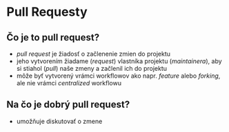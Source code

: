 # Pull Requesty {#pull-requests}

## Čo je to pull request?

- *pull request* je žiadosť o začlenenie zmien do projektu
- jeho vytvorením žiadame (*request*) vlastníka projektu (*maintainera*), aby si stiahol (*pull*) naše zmeny a začlenil ich do projektu
- môže byť vytvorený vrámci workflowov ako napr. *feature* alebo *forking*, ale nie vrámci *centralized* workflowu


## Na čo je dobrý pull request?

- umožňuje diskutovať o zmene